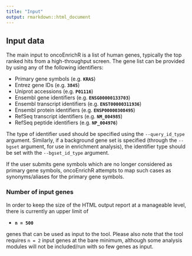```yaml
---
title: "Input"
output: rmarkdown::html_document
---
```


## Input data

The main input to oncoEnrichR is a list of human genes, typically the top ranked hits from a high-throughput screen. The gene list can be provided by using any of the following identifiers:

 - Primary gene symbols (e.g. **`KRAS`**)
 - Entrez gene IDs (e.g. **`3845`**)
 - Uniprot accessions (e.g. **`P01116`**)
 - Ensembl gene identifiers (e.g. **`ENSG00000133703`**)
 - Ensembl transcript identifiers (e.g. **`ENST00000311936`**)
 - Ensembl protein identifiers (e.g. **`ENSP00000308495`**)
 - RefSeq transcript identifiers (e.g. **`NM_004985`**)
 - RefSeq peptide identifiers (e.g. **`NP_004976`**)
 
The type of identifier used should be specified using the `--query_id_type` argument. Similarly,
if a background gene set is specified (through the `--bgset` argument, for use in enrichment analysis), the identifier type should be set with the `--bgset_id_type` argument.

If the user submits gene symbols which are no longer considered as primary gene symbols, oncoEnrichR
attempts to map such cases as synonyms/aliases for the primary gene symbols.

### Number of input genes

In order to keep the size of the HTML output report at a manageable level, there is currently an upper limit of

  * **`n = 500`** 

genes that can be used as input to the tool. Please also note that the tool requires `n = 2` input genes at the bare minimum, although some analysis modules will not be included/run with so few genes as input. 


